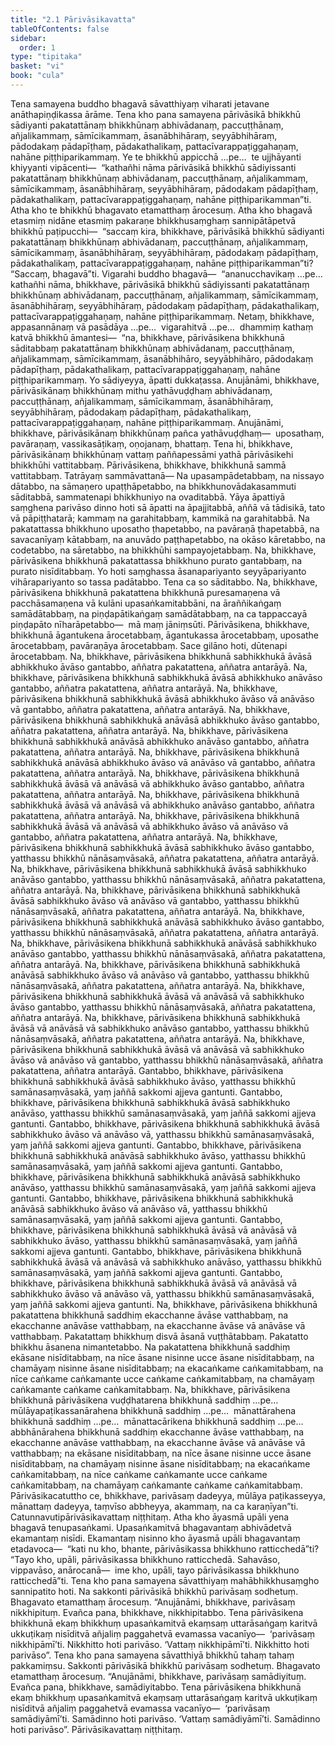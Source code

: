 ```yaml
---
title: "2.1 Pārivāsikavatta"
tableOfContents: false
sidebar:
  order: 1
type: "tipitaka"
basket: "vi"
book: "cula"
---
```



<DynamicBreadcrumb />

<Division number="75" book="cula" e="ch" v="4" p="82">

<Paragraph number="374" book="cula">
Tena samayena buddho bhagavā sāvatthiyaṃ viharati jetavane anāthapiṇḍikassa ārāme. Tena kho pana samayena pārivāsikā bhikkhū sādiyanti pakatattānaṃ bhikkhūnaṃ abhivādanaṃ, paccuṭṭhānaṃ, añjalikammaṃ, sāmīcikammaṃ, āsanābhihāraṃ, seyyābhihāraṃ, pādodakaṃ pādapīṭhaṃ, pādakathalikaṃ, pattacīvarappaṭiggahaṇaṃ, nahāne piṭṭhiparikammaṃ. Ye te bhikkhū appicchā …pe…  te ujjhāyanti khiyyanti vipācenti—  “kathañhi nāma pārivāsikā bhikkhū sādiyissanti pakatattānaṃ bhikkhūnaṃ abhivādanaṃ, paccuṭṭhānaṃ, añjalikammaṃ, sāmīcikammaṃ, āsanābhihāraṃ, seyyābhihāraṃ, pādodakaṃ pādapīṭhaṃ, pādakathalikaṃ, pattacīvarappaṭiggahaṇaṃ, nahāne piṭṭhiparikamman”ti. Atha kho te bhikkhū bhagavato etamatthaṃ ārocesuṃ.
</Paragraph>

<Paragraph number="375" book="cula">
Atha kho bhagavā etasmiṃ nidāne etasmiṃ pakaraṇe bhikkhusaṃghaṃ sannipātāpetvā bhikkhū paṭipucchi—  “saccaṃ kira, bhikkhave, pārivāsikā bhikkhū sādiyanti pakatattānaṃ bhikkhūnaṃ abhivādanaṃ, paccuṭṭhānaṃ, añjalikammaṃ, sāmīcikammaṃ, āsanābhihāraṃ, seyyābhihāraṃ, pādodakaṃ pādapīṭhaṃ, pādakathalikaṃ, pattacīvarappaṭiggahaṇaṃ, nahāne piṭṭhiparikamman”ti? “Saccaṃ, bhagavā”ti. Vigarahi buddho bhagavā—  “ananucchavikaṃ …pe…  kathañhi nāma, bhikkhave, pārivāsikā bhikkhū sādiyissanti pakatattānaṃ bhikkhūnaṃ abhivādanaṃ, paccuṭṭhānaṃ, añjalikammaṃ, sāmīcikammaṃ, āsanābhihāraṃ, seyyābhihāraṃ, pādodakaṃ pādapīṭhaṃ, pādakathalikaṃ, pattacīvarappaṭiggahaṇaṃ, nahāne piṭṭhiparikammaṃ. Netaṃ, bhikkhave, appasannānaṃ vā pasādāya …pe…  vigarahitvā …pe…  dhammiṃ kathaṃ katvā bhikkhū āmantesi—  “na, bhikkhave, pārivāsikena bhikkhunā sāditabbaṃ pakatattānaṃ bhikkhūnaṃ abhivādanaṃ, paccuṭṭhānaṃ, añjalikammaṃ, sāmīcikammaṃ, āsanābhihāro, seyyābhihāro, pādodakaṃ pādapīṭhaṃ, pādakathalikaṃ, pattacīvarappaṭiggahaṇaṃ, nahāne piṭṭhiparikammaṃ. Yo sādiyeyya, āpatti dukkaṭassa.
</Paragraph>

<Paragraph number="376" book="cula">
Anujānāmi, bhikkhave, pārivāsikānaṃ bhikkhūnaṃ mithu yathāvuḍḍhaṃ abhivādanaṃ, paccuṭṭhānaṃ, añjalikammaṃ, sāmīcikammaṃ, āsanābhihāraṃ, seyyābhihāraṃ, pādodakaṃ pādapīṭhaṃ, pādakathalikaṃ, pattacīvarappaṭiggahaṇaṃ, nahāne piṭṭhiparikammaṃ.
</Paragraph>

<Paragraph number="377" book="cula">
Anujānāmi, bhikkhave, pārivāsikānaṃ bhikkhūnaṃ pañca yathāvuḍḍhaṃ—  uposathaṃ, pavāraṇaṃ, vassikasāṭikaṃ, oṇojanaṃ, bhattaṃ. Tena hi, bhikkhave, pārivāsikānaṃ bhikkhūnaṃ vattaṃ paññapessāmi yathā pārivāsikehi bhikkhūhi vattitabbaṃ.
</Paragraph>

</Division>
<Division number="76" book="cula" e="ch" v="4" p="83">

<Paragraph number="378" book="cula">
Pārivāsikena, bhikkhave, bhikkhunā sammā vattitabbaṃ. Tatrāyaṃ sammāvattanā—
</Paragraph>

<Paragraph number="379" book="cula">
Na upasampādetabbaṃ, na nissayo dātabbo, na sāmaṇero upaṭṭhāpetabbo, na bhikkhunovādakasammuti sāditabbā, sammatenapi bhikkhuniyo na ovaditabbā. Yāya āpattiyā saṃghena parivāso dinno hoti sā āpatti na āpajjitabbā, aññā vā tādisikā, tato vā pāpiṭṭhatarā; kammaṃ na garahitabbaṃ, kammikā na garahitabbā. Na pakatattassa bhikkhuno uposatho ṭhapetabbo, na pavāraṇā ṭhapetabbā, na savacanīyaṃ kātabbaṃ, na anuvādo paṭṭhapetabbo, na okāso kāretabbo, na codetabbo, na sāretabbo, na bhikkhūhi sampayojetabbaṃ.
</Paragraph>

<Paragraph number="380" book="cula">
Na, bhikkhave, pārivāsikena bhikkhunā pakatattassa bhikkhuno purato gantabbaṃ, na purato nisīditabbaṃ. Yo hoti saṃghassa āsanapariyanto seyyāpariyanto vihārapariyanto so tassa padātabbo. Tena ca so sāditabbo.
</Paragraph>

<Paragraph number="381" book="cula">
Na, bhikkhave, pārivāsikena bhikkhunā pakatattena bhikkhunā puresamaṇena vā pacchāsamaṇena vā kulāni upasaṅkamitabbāni, na āraññikaṅgaṃ samādātabbaṃ, na piṇḍapātikaṅgaṃ samādātabbaṃ, na ca tappaccayā piṇḍapāto nīharāpetabbo—  mā maṃ jāniṃsūti.
</Paragraph>

</Division>
<Division number="77" book="cula" e="ch" v="4">

<Paragraph number="382" book="cula">
Pārivāsikena, bhikkhave, bhikkhunā āgantukena ārocetabbaṃ, āgantukassa ārocetabbaṃ, uposathe ārocetabbaṃ, pavāraṇāya ārocetabbaṃ. Sace gilāno hoti, dūtenapi ārocetabbaṃ.
</Paragraph>

<Paragraph number="383" book="cula">
Na, bhikkhave, pārivāsikena bhikkhunā sabhikkhukā āvāsā abhikkhuko āvāso gantabbo, aññatra pakatattena, aññatra antarāyā.
</Paragraph>

<Paragraph number="384" book="cula">
Na, bhikkhave, pārivāsikena bhikkhunā sabhikkhukā āvāsā abhikkhuko anāvāso gantabbo, aññatra pakatattena, aññatra antarāyā. Na, bhikkhave, pārivāsikena bhikkhunā sabhikkhukā āvāsā abhikkhuko āvāso vā anāvāso vā gantabbo, aññatra pakatattena, aññatra antarāyā.
</Paragraph>

<Paragraph number="385" book="cula">
Na, bhikkhave, pārivāsikena bhikkhunā sabhikkhukā anāvāsā abhikkhuko āvāso gantabbo, aññatra pakatattena, aññatra antarāyā. Na, bhikkhave, pārivāsikena bhikkhunā sabhikkhukā anāvāsā abhikkhuko anāvāso gantabbo, aññatra pakatattena, aññatra antarāyā. Na, bhikkhave, pārivāsikena bhikkhunā sabhikkhukā anāvāsā abhikkhuko āvāso vā anāvāso vā gantabbo, aññatra pakatattena, aññatra antarāyā.
</Paragraph>

<Paragraph number="386" book="cula">
Na, bhikkhave, pārivāsikena bhikkhunā sabhikkhukā āvāsā vā anāvāsā vā abhikkhuko āvāso gantabbo, aññatra pakatattena, aññatra antarāyā. Na, bhikkhave, pārivāsikena bhikkhunā sabhikkhukā āvāsā vā anāvāsā vā abhikkhuko anāvāso gantabbo, aññatra pakatattena, aññatra antarāyā. Na, bhikkhave, pārivāsikena bhikkhunā sabhikkhukā āvāsā vā anāvāsā vā abhikkhuko āvāso vā anāvāso vā gantabbo, aññatra pakatattena, aññatra antarāyā.
</Paragraph>

</Division>
<Division number="78" book="cula" e="ch" v="4">

<Paragraph number="387" book="cula">
Na, bhikkhave, pārivāsikena bhikkhunā sabhikkhukā āvāsā sabhikkhuko āvāso gantabbo, yatthassu bhikkhū nānāsaṃvāsakā, aññatra pakatattena, aññatra antarāyā. Na, bhikkhave, pārivāsikena bhikkhunā sabhikkhukā āvāsā sabhikkhuko anāvāso gantabbo, yatthassu bhikkhū nānāsaṃvāsakā, aññatra pakatattena, aññatra antarāyā. Na, bhikkhave, pārivāsikena bhikkhunā sabhikkhukā āvāsā sabhikkhuko āvāso vā anāvāso vā gantabbo, yatthassu bhikkhū nānāsaṃvāsakā, aññatra pakatattena, aññatra antarāyā.
</Paragraph>

<Paragraph number="388" book="cula">
Na, bhikkhave, pārivāsikena bhikkhunā sabhikkhukā anāvāsā sabhikkhuko āvāso gantabbo, yatthassu bhikkhū nānāsaṃvāsakā, aññatra pakatattena, aññatra antarāyā. Na, bhikkhave, pārivāsikena bhikkhunā sabhikkhukā anāvāsā sabhikkhuko anāvāso gantabbo, yatthassu bhikkhū nānāsaṃvāsakā, aññatra pakatattena, aññatra antarāyā. Na, bhikkhave, pārivāsikena bhikkhunā sabhikkhukā anāvāsā sabhikkhuko āvāso vā anāvāso vā gantabbo, yatthassu bhikkhū nānāsaṃvāsakā, aññatra pakatattena, aññatra antarāyā.
</Paragraph>

</Division>
<Division number="79" book="cula" e="ch" v="4">

<Paragraph number="389" book="cula">
Na, bhikkhave, pārivāsikena bhikkhunā sabhikkhukā āvāsā vā anāvāsā vā sabhikkhuko āvāso gantabbo, yatthassu bhikkhū nānāsaṃvāsakā, aññatra pakatattena, aññatra antarāyā. Na, bhikkhave, pārivāsikena bhikkhunā sabhikkhukā āvāsā vā anāvāsā vā sabhikkhuko anāvāso gantabbo, yatthassu bhikkhū nānāsaṃvāsakā, aññatra pakatattena, aññatra antarāyā. Na, bhikkhave, pārivāsikena bhikkhunā sabhikkhukā āvāsā vā anāvāsā vā sabhikkhuko āvāso vā anāvāso vā gantabbo, yatthassu bhikkhū nānāsaṃvāsakā, aññatra pakatattena, aññatra antarāyā.
</Paragraph>

</Division>
<Division number="80" book="cula" e="ch" v="4" p="85">

<Paragraph number="390" book="cula">
Gantabbo, bhikkhave, pārivāsikena bhikkhunā sabhikkhukā āvāsā sabhikkhuko āvāso, yatthassu bhikkhū samānasaṃvāsakā, yaṃ jaññā sakkomi ajjeva gantunti.
</Paragraph>

<Paragraph number="391" book="cula">
Gantabbo, bhikkhave, pārivāsikena bhikkhunā sabhikkhukā āvāsā sabhikkhuko anāvāso, yatthassu bhikkhū samānasaṃvāsakā, yaṃ jaññā sakkomi ajjeva gantunti.
</Paragraph>

<Paragraph number="392" book="cula">
Gantabbo, bhikkhave, pārivāsikena bhikkhunā sabhikkhukā āvāsā sabhikkhuko āvāso vā anāvāso vā, yatthassu bhikkhū samānasaṃvāsakā, yaṃ jaññā sakkomi ajjeva gantunti.
</Paragraph>

<Paragraph number="393" book="cula">
Gantabbo, bhikkhave, pārivāsikena bhikkhunā sabhikkhukā anāvāsā sabhikkhuko āvāso, yatthassu bhikkhū samānasaṃvāsakā, yaṃ jaññā sakkomi ajjeva gantunti.
</Paragraph>

<Paragraph number="394" book="cula">
Gantabbo, bhikkhave, pārivāsikena bhikkhunā sabhikkhukā anāvāsā sabhikkhuko anāvāso, yatthassu bhikkhū samānasaṃvāsakā, yaṃ jaññā sakkomi ajjeva gantunti.
</Paragraph>

<Paragraph number="395" book="cula">
Gantabbo, bhikkhave, pārivāsikena bhikkhunā sabhikkhukā anāvāsā sabhikkhuko āvāso vā anāvāso vā, yatthassu bhikkhū samānasaṃvāsakā, yaṃ jaññā sakkomi ajjeva gantunti.
</Paragraph>

<Paragraph number="396" book="cula">
Gantabbo, bhikkhave, pārivāsikena bhikkhunā sabhikkhukā āvāsā vā anāvāsā vā sabhikkhuko āvāso, yatthassu bhikkhū samānasaṃvāsakā, yaṃ jaññā sakkomi ajjeva gantunti.
</Paragraph>

<Paragraph number="397" book="cula">
Gantabbo, bhikkhave, pārivāsikena bhikkhunā sabhikkhukā āvāsā vā anāvāsā vā sabhikkhuko anāvāso, yatthassu bhikkhū samānasaṃvāsakā, yaṃ jaññā sakkomi ajjeva gantunti.
</Paragraph>

<Paragraph number="398" book="cula">
Gantabbo, bhikkhave, pārivāsikena bhikkhunā sabhikkhukā āvāsā vā anāvāsā vā sabhikkhuko āvāso vā anāvāso vā, yatthassu bhikkhū samānasaṃvāsakā, yaṃ jaññā sakkomi ajjeva gantunti.
</Paragraph>

</Division>
<Division number="81" book="cula" e="ch" v="4" p="86">

<Paragraph number="399" book="cula">
Na, bhikkhave, pārivāsikena bhikkhunā pakatattena bhikkhunā saddhiṃ ekacchanne āvāse vatthabbaṃ, na ekacchanne anāvāse vatthabbaṃ, na ekacchanne āvāse vā anāvāse vā vatthabbaṃ. Pakatattaṃ bhikkhuṃ disvā āsanā vuṭṭhātabbaṃ. Pakatatto bhikkhu āsanena nimantetabbo. Na pakatattena bhikkhunā saddhiṃ ekāsane nisīditabbaṃ, na nīce āsane nisinne ucce āsane nisīditabbaṃ, na chamāyaṃ nisinne āsane nisīditabbaṃ; na ekacaṅkame caṅkamitabbaṃ, na nīce caṅkame caṅkamante ucce caṅkame caṅkamitabbaṃ, na chamāyaṃ caṅkamante caṅkame caṅkamitabbaṃ.
</Paragraph>

</Division>
<Division number="82" book="cula" e="ch" v="4" p="86">

<Paragraph number="400" book="cula">
Na, bhikkhave, pārivāsikena bhikkhunā pārivāsikena vuḍḍhatarena bhikkhunā saddhiṃ …pe…  mūlāyapaṭikassanārahena bhikkhunā saddhiṃ …pe…  mānattārahena bhikkhunā saddhiṃ …pe…  mānattacārikena bhikkhunā saddhiṃ …pe…  abbhānārahena bhikkhunā saddhiṃ ekacchanne āvāse vatthabbaṃ, na ekacchanne anāvāse vatthabbaṃ, na ekacchanne āvāse vā anāvāse vā vatthabbaṃ; na ekāsane nisīditabbaṃ, na nīce āsane nisinne ucce āsane nisīditabbaṃ, na chamāyaṃ nisinne āsane nisīditabbaṃ; na ekacaṅkame caṅkamitabbaṃ, na nīce caṅkame caṅkamante ucce caṅkame caṅkamitabbaṃ, na chamāyaṃ caṅkamante caṅkame caṅkamitabbaṃ.
</Paragraph>

<Paragraph number="401" book="cula">
Pārivāsikacatuttho ce, bhikkhave, parivāsaṃ dadeyya, mūlāya paṭikasseyya, mānattaṃ dadeyya, taṃvīso abbheyya, akammaṃ, na ca karaṇīyan”ti.

</Paragraph>
</Division>

<Paragraph number="402" type="center" book="cula">
Catunnavutipārivāsikavattaṃ niṭṭhitaṃ.


</Paragraph>

<Division number="83" book="cula" e="ch" v="4" p="87">

<Paragraph number="403" book="cula">
Atha kho āyasmā upāli yena bhagavā tenupasaṅkami. Upasaṅkamitvā bhagavantaṃ abhivādetvā ekamantaṃ nisīdi. Ekamantaṃ nisinno kho āyasmā upāli bhagavantaṃ etadavoca—  “kati nu kho, bhante, pārivāsikassa bhikkhuno ratticchedā”ti? “Tayo kho, upāli, pārivāsikassa bhikkhuno ratticchedā. Sahavāso, vippavāso, anārocanā—  ime kho, upāli, tayo pārivāsikassa bhikkhuno ratticchedā”ti.
</Paragraph>

</Division>
<Division number="84" book="cula" e="ch" v="4" p="87">

<Paragraph number="404" book="cula">
Tena kho pana samayena sāvatthiyaṃ mahābhikkhusaṃgho sannipatito hoti. Na sakkonti pārivāsikā bhikkhū parivāsaṃ sodhetuṃ. Bhagavato etamatthaṃ ārocesuṃ. “Anujānāmi, bhikkhave, parivāsaṃ nikkhipituṃ. Evañca pana, bhikkhave, nikkhipitabbo. Tena pārivāsikena bhikkhunā ekaṃ bhikkhuṃ upasaṅkamitvā ekaṃsaṃ uttarāsaṅgaṃ karitvā ukkuṭikaṃ nisīditvā añjaliṃ paggahetvā evamassa vacanīyo—  ‘parivāsaṃ nikkhipāmī’ti. Nikkhitto hoti parivāso. ‘Vattaṃ nikkhipāmī’ti. Nikkhitto hoti parivāso”.
</Paragraph>

</Division>
<Division number="85" book="cula" e="ch" v="4" p="87">

<Paragraph number="405" book="cula">
Tena kho pana samayena sāvatthiyā bhikkhū tahaṃ tahaṃ pakkamiṃsu. Sakkonti pārivāsikā bhikkhū parivāsaṃ sodhetuṃ. Bhagavato etamatthaṃ ārocesuṃ. “Anujānāmi, bhikkhave, parivāsaṃ samādiyituṃ. Evañca pana, bhikkhave, samādiyitabbo. Tena pārivāsikena bhikkhunā ekaṃ bhikkhuṃ upasaṅkamitvā ekaṃsaṃ uttarāsaṅgaṃ karitvā ukkuṭikaṃ nisīditvā añjaliṃ paggahetvā evamassa vacanīyo—  ‘parivāsaṃ samādiyāmī’ti. Samādinno hoti parivāso. ‘Vattaṃ samādiyāmī’ti. Samādinno hoti parivāso”.

</Paragraph>
</Division>

<Paragraph number="406" type="center" book="cula">
Pārivāsikavattaṃ niṭṭhitaṃ.
</Paragraph>